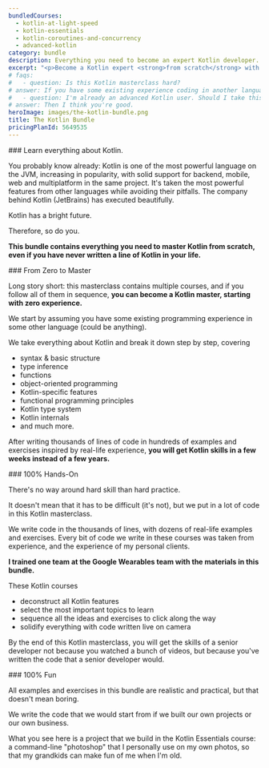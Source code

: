 ```yaml
---
bundledCourses:
  - kotlin-at-light-speed
  - kotlin-essentials
  - kotlin-coroutines-and-concurrency
  - advanced-kotlin
category: bundle
description: Everything you need to become an expert Kotlin developer. Master Kotlin through clear lessons, practical exercises, and a smooth learning curve. Ideal for those with some programming experience, this bundle will take you from zero to hero.
excerpt: "<p>Become a Kotlin expert <strong>from scratch</strong> with our <strong>all-inclusive course bundle</strong>: master everything you need in one complete package, at a discount</p>"
# faqs:
#   - question: Is this Kotlin masterclass hard?
# answer: If you have some existing experience coding in another language, this bundle will give you a consistent brain stretch, but not so much that you burn out. If you're stuck on something, we're happy to help in our private community.
#   - question: I'm already an advanced Kotlin user. Should I take this bundle?
# answer: Then I think you're good.
heroImage: images/the-kotlin-bundle.png
title: The Kotlin Bundle
pricingPlanId: 5649535
---
```



<CourseLayout>
<Fragment slot="goal">
### Learn everything about Kotlin.

You probably know already: Kotlin is one of the most powerful language on the JVM, increasing in popularity, with solid support for backend, mobile, web and multiplatform in the same project. It's taken the most powerful features from other languages while avoiding their pitfalls. The company behind Kotlin (JetBrains) has executed beautifully.

Kotlin has a bright future.

Therefore, so do you.

**This bundle contains everything you need to master Kotlin from scratch, even if you have never written a line of Kotlin in your life.**

</Fragment>
<Fragment slot="feature1">
### From Zero to Master

Long story short: this masterclass contains multiple courses, and if you follow all of them in sequence, **you can become a Kotlin master, starting with zero experience.**

We start by assuming you have some existing programming experience in some other language (could be anything).

We take everything about Kotlin and break it down step by step, covering

- syntax & basic structure
- type inference
- functions
- object-oriented programming
- Kotlin-specific features
- functional programming principles
- Kotlin type system
- Kotlin internals
- and much more.

After writing thousands of lines of code in hundreds of examples and exercises inspired by real-life experience, **you will get Kotlin skills in a few weeks instead of a few years.**

</Fragment>
<Fragment slot="feature2">
### 100% Hands-On

There's no way around hard skill than hard practice.

It doesn't mean that it has to be difficult (it's not), but we put in a lot of code in this Kotlin masterclass.

We write code in the thousands of lines, with dozens of real-life examples and exercises. Every bit of code we write in these courses was taken from experience, and the experience of my personal clients.

**I trained one team at the Google Wearables team with the materials in this bundle.**

These Kotlin courses

- deconstruct all Kotlin features
- select the most important topics to learn
- sequence all the ideas and exercises to click along the way
- solidify everything with code written live on camera

By the end of this Kotlin masterclass, you will get the skills of a senior developer not because you watched a bunch of videos, but because you've written the code that a senior developer would.

</Fragment>
<Fragment slot="feature3">
### 100% Fun

All examples and exercises in this bundle are realistic and practical, but that doesn't mean boring.

We write the code that we would start from if we built our own projects or our own business.

What you see here is a project that we build in the Kotlin Essentials course: a command-line "photoshop" that I personally use on my own photos, so that my grandkids can make fun of me when I'm old.

</Fragment>
</CourseLayout>
